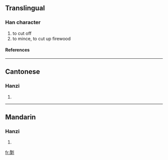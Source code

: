 ==Translingual==
===Han character===
{{Han char|rn=18|rad=刀|as=14|sn=16|four=|canj=尸人中弓 (SOLN)}}
# to cut off
# to mince, to cut up firewood
====References====
{{Han ref|kx=0145.030|hdz=10360.110|uh=350C|ud=13580}}

----
==Cantonese==
===Hanzi===
{{yue-hanzi|jyut=|y=jap3, jau6 jek3 jik3 sei3 tam3}}
# {{defn|Cantonese}}

----
==Mandarin==
===Hanzi===
{{cmn-hanzi|pin=[[zhòu]] (zhou4)|wg=chou<sup>4</sup>}}
# {{defn|Mandarin}}

[[fr:㔌]]